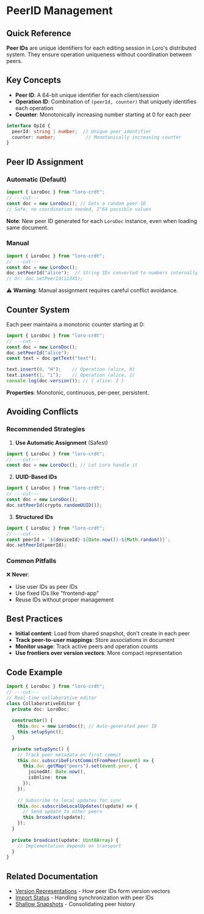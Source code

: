 # PeerID Management

## Quick Reference

**Peer IDs** are unique identifiers for each editing session in Loro's distributed system. They ensure operation uniqueness without coordination between peers.

## Key Concepts

- **Peer ID**: A 64-bit unique identifier for each client/session
- **Operation ID**: Combination of `(peerId, counter)` that uniquely identifies each operation
- **Counter**: Monotonically increasing number starting at 0 for each peer

```ts
interface OpId {
  peerId: string | number;  // Unique peer identifier
  counter: number;           // Monotonically increasing counter
}
```

## Peer ID Assignment

### Automatic (Default)

```ts twoslash
import { LoroDoc } from "loro-crdt";
// ---cut---
const doc = new LoroDoc(); // Gets a random peer ID
// Safe, no coordination needed, 2^64 possible values
```

**Note**: New peer ID generated for each `LoroDoc` instance, even when loading same document.

### Manual

```ts twoslash
import { LoroDoc } from "loro-crdt";
// ---cut---
const doc = new LoroDoc();
doc.setPeerId("alice");  // String IDs converted to numbers internally
// Or: doc.setPeerId(12345);
```

⚠️ **Warning**: Manual assignment requires careful conflict avoidance.

## Counter System

Each peer maintains a monotonic counter starting at 0:

```ts twoslash
import { LoroDoc } from "loro-crdt";
// ---cut---
const doc = new LoroDoc();
doc.setPeerId("alice");
const text = doc.getText("text");

text.insert(0, "H");    // Operation (alice, 0)
text.insert(1, "i");    // Operation (alice, 1)
console.log(doc.version()); // { alice: 2 }
```

**Properties**: Monotonic, continuous, per-peer, persistent.

## Avoiding Conflicts

### Recommended Strategies

1. **Use Automatic Assignment** (Safest)
```ts twoslash
import { LoroDoc } from "loro-crdt";
// ---cut---
const doc = new LoroDoc(); // Let Loro handle it
```

2. **UUID-Based IDs**
```ts twoslash
import { LoroDoc } from "loro-crdt";
// ---cut---
const doc = new LoroDoc();
doc.setPeerId(crypto.randomUUID());
```

3. **Structured IDs**
```ts twoslash
import { LoroDoc } from "loro-crdt";
// ---cut---
const peerId = `${deviceId}-${Date.now()}-${Math.random()}`;
doc.setPeerId(peerId);
```

### Common Pitfalls

❌ **Never**:
- Use user IDs as peer IDs
- Use fixed IDs like "frontend-app"
- Reuse IDs without proper management

## Best Practices

- **Initial content**: Load from shared snapshot, don't create in each peer
- **Track peer-to-user mappings**: Store associations in document
- **Monitor usage**: Track active peers and operation counts
- **Use frontiers over version vectors**: More compact representation


## Code Example

```ts twoslash
import { LoroDoc } from "loro-crdt";
// ---cut---
// Real-time collaborative editor
class CollaborativeEditor {
  private doc: LoroDoc;
  
  constructor() {
    this.doc = new LoroDoc(); // Auto-generated peer ID
    this.setupSync();
  }
  
  private setupSync() {
    // Track peer metadata on first commit
    this.doc.subscribeFirstCommitFromPeer((event) => {
      this.doc.getMap("peers").set(event.peer, {
        joinedAt: Date.now(),
        isOnline: true
      });
    });
    
    // Subscribe to local updates for sync
    this.doc.subscribeLocalUpdates((update) => {
      // Send update to other peers
      this.broadcast(update);
    });
  }
  
  private broadcast(update: Uint8Array) {
    // Implementation depends on transport
  }
}
```

## Related Documentation

- [Version Representations](./version_representations) - How peer IDs form version vectors
- [Import Status](./import_status) - Handling synchronization with peer IDs
- [Shallow Snapshots](./shallow_snapshots) - Consolidating peer history